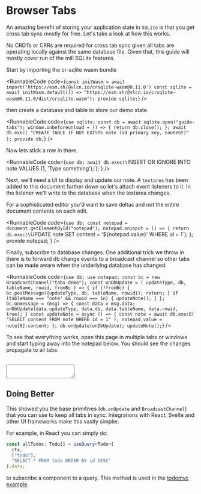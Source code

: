 
# Browser Tabs

An amazing benefit of storing your application state in `SQLite` is that you get cross tab sync mostly for free. Let's take a look at how this works.

<Callout type="info">
  No CRDTs or CRRs are required for cross tab sync given all tabs are operating
  locally against the same database file. Given that, this guide will mostly
  cover run of the mill SQLite features.
</Callout>

Start by importing the cr-sqlite wasm bundle

<RunnableCode
  code={`const initWasm = await import('https://esm.sh/@vlcn.io/crsqlite-wasm@0.11.0')
const sqlite = await initWasm.default(() => "https://esm.sh/@vlcn.io/crsqlite-wasm@0.11.0/dist/crsqlite.wasm");
provide sqlite;`}
/>

then create a database and table to store our demo state.

<RunnableCode
  code={`use sqlite;
const db = await sqlite.open("guide-tabs");
window.onbeforeunload = () => {
  return db.close();
};
await db.exec(
  "CREATE TABLE IF NOT EXISTS note (id primary key, content)"
);
provide db;`}
/>

Now lets stick a row in there.

<RunnableCode
  code={`use db;
await db.exec(\`INSERT OR IGNORE INTO note VALUES (1, 'Type something');\`);`}
/>

Next, we'll need a UI to display and update our note. A `textarea` has been added to this document further down so let's attach event listeners to it. In the listener we'll write to the database when the textarea changes.

For a sophisticated editor you'd want to save deltas and not the entire document contents on each edit.

<RunnableCode
  code={`use db;
const notepad = document.getElementById("notepad");
notepad.oninput = () => {
  return db.exec(\`UPDATE note SET content = '\${notepad.value}' WHERE id = 1\`);
};
provide notepad;`}
/>

Finally, subscribe to database changes. One additional trick we throw in there is to forward db change events to a broadcast channel so other tabs can be made aware when the underlying database has changed.

<RunnableCode
  code={`use db;
use notepad;
const bc = new BroadcastChannel("tabs-demo");
const onDbUpdate = (
  updateType,
  db,
  tableName,
  rowid,
  fromBc
) => {
  if (!fromBc) {
    bc.postMessage({updateType, db, tableName, rowid});
    return;
  }
  if (tableName === "note" && rowid === 1n) {
    updateNote();
  }
};
bc.onmessage = (msg) => {
  const data = msg.data;
  onDbUpdate(data.updateType, data.db, data.tableName, data.rowid, true);
}
const updateNote = async () => {
  const note = await db.execO(
    "SELECT content FROM note WHERE id = 1"
  );
  notepad.value = note[0].content;
};
db.onUpdate(onDbUpdate);
updateNote();`}
/>

To see that everything works, open this page in multiple tabs or windows and start typing away into the notepad below. You should see the changes propagate to all tabs.

<br />
<textarea
  id="notepad"
  style={{ width: 400, height: 100, background: "#eee" }}
></textarea>

## Doing Better

This showed you the base primitives (`db.onUpdate` and `BroadcastChannel`) that you can use to keep all tabs in sync. Integrations with React, Svelte and other UI frameworks make this vastly simpler.

For example, in React you can simply do:

```ts
const allTodos: Todo[] = useQuery<Todo>(
  ctx,
  ["todo"],
  "SELECT * FROM todo ORDER BY id DESC"
).data;
```

to subscribe a component to a query. This method is used in the [todomvc example](https://github.com/vlcn-io/live-examples).

